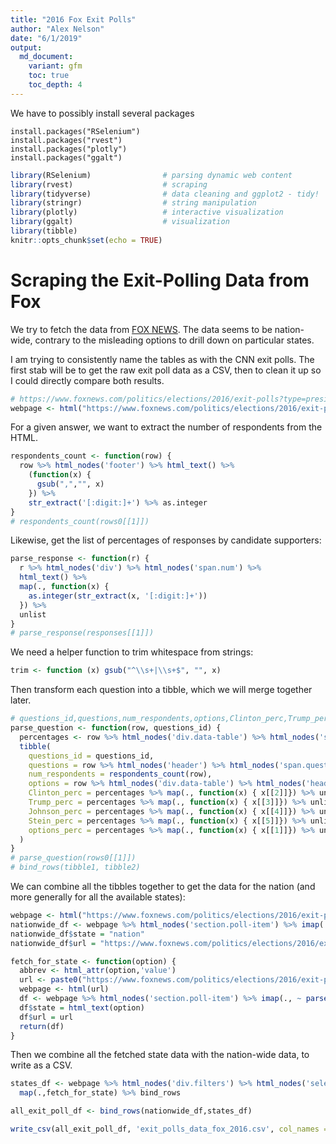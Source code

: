 ```yaml
---
title: "2016 Fox Exit Polls"
author: "Alex Nelson"
date: "6/1/2019"
output:
  md_document:
    variant: gfm
    toc: true
    toc_depth: 4
---
```


We have to possibly install several packages
```
install.packages("RSelenium")
install.packages("rvest")
install.packages("plotly")
install.packages("ggalt")
```

```r
library(RSelenium)                # parsing dynamic web content
library(rvest)                    # scraping
library(tidyverse)                # data cleaning and ggplot2 - tidy!
library(stringr)                  # string manipulation
library(plotly)                   # interactive visualization
library(ggalt)                    # visualization
library(tibble)
knitr::opts_chunk$set(echo = TRUE)
```

# Scraping the Exit-Polling Data from Fox

We try to fetch the data from [FOX NEWS](http://www.foxnews.com/politics/elections/2016/exit-polls). The data seems to be nation-wide, contrary to the misleading options to drill down on particular states.

I am trying to consistently name the tables as with the CNN exit polls. The first stab will be to get the raw exit poll data as a CSV, then to clean it up so I could directly compare both results.

```r
# https://www.foxnews.com/politics/elections/2016/exit-polls?type=president&filter=AZ
webpage <- html("https://www.foxnews.com/politics/elections/2016/exit-polls?type=president")
```

For a given answer, we want to extract the number of respondents from the HTML.

```r
respondents_count <- function(row) {
  row %>% html_nodes('footer') %>% html_text() %>%
    (function(x) {
      gsub(",","", x)
    }) %>%
    str_extract('[:digit:]+') %>% as.integer
}
# respondents_count(rows0[[1]])
```

Likewise, get the list of percentages of responses by candidate supporters:

```r
parse_response <- function(r) {
  r %>% html_nodes('div') %>% html_nodes('span.num') %>%
  html_text() %>%
  map(., function(x) {
    as.integer(str_extract(x, '[:digit:]+'))
  }) %>%
  unlist 
}
# parse_response(responses[[1]])
```

We need a helper function to trim whitespace from strings:

```r
trim <- function (x) gsub("^\\s+|\\s+$", "", x)
```

Then transform each question into a tibble, which we will merge together later.

```r
# questions_id,questions,num_respondents,options,Clinton_perc,Trump_perc,Others_Unknown_perc,options_perc,state,url
parse_question <- function(row, questions_id) {
  percentages <- row %>% html_nodes('div.data-table') %>% html_nodes('section.stat') %>% map(., parse_response)
  tibble(
    questions_id = questions_id,
    questions = row %>% html_nodes('header') %>% html_nodes('span.question') %>% html_text(),
    num_respondents = respondents_count(row),
    options = row %>% html_nodes('div.data-table') %>% html_nodes('header') %>% map(.,html_text) %>% unlist %>% trim,
    Clinton_perc = percentages %>% map(., function(x) { x[[2]]}) %>% unlist,
    Trump_perc = percentages %>% map(., function(x) { x[[3]]}) %>% unlist,
    Johnson_perc = percentages %>% map(., function(x) { x[[4]]}) %>% unlist,
    Stein_perc = percentages %>% map(., function(x) { x[[5]]}) %>% unlist,
    options_perc = percentages %>% map(., function(x) { x[[1]]}) %>% unlist
  )
}
# parse_question(rows0[[1]])
# bind_rows(tibble1, tibble2)
```

We can combine all the tibbles together to get the data for the nation (and more generally for all the available states):

```r
webpage <- html("https://www.foxnews.com/politics/elections/2016/exit-polls?type=president&filter=US")
nationwide_df <- webpage %>% html_nodes('section.poll-item') %>% imap(., ~ parse_question(.x,.y)) %>% bind_rows
nationwide_df$state = "nation"
nationwide_df$url = "https://www.foxnews.com/politics/elections/2016/exit-polls?type=president&filter=US"
```


```r
fetch_for_state <- function(option) {
  abbrev <- html_attr(option,'value')
  url <- paste0("https://www.foxnews.com/politics/elections/2016/exit-polls?type=president&filter=",abbrev)
  webpage <- html(url)
  df <- webpage %>% html_nodes('section.poll-item') %>% imap(., ~ parse_question(.x,.y)) %>% bind_rows
  df$state = html_text(option)
  df$url = url
  return(df)
}
```

Then we combine all the fetched state data with the nation-wide data, to write as a CSV.

```r
states_df <- webpage %>% html_nodes('div.filters') %>% html_nodes('select') %>% .[[2]] %>% html_nodes('option') %>%
  map(.,fetch_for_state) %>% bind_rows

all_exit_poll_df <- bind_rows(nationwide_df,states_df)

write_csv(all_exit_poll_df, 'exit_polls_data_fox_2016.csv', col_names = T)
```


